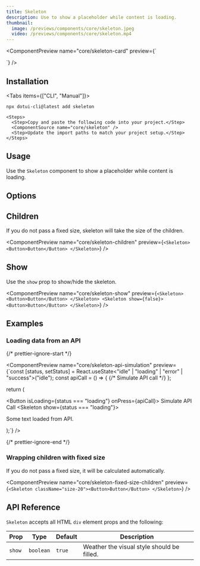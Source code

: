 ```yaml
---
title: Skeleton
description: Use to show a placeholder while content is loading.
thumbnail:
  image: /previews/components/core/skeleton.jpeg
  video: /previews/components/core/skeleton.mp4
---
```


<ComponentPreview
  name="core/skeleton-card"
  preview={`<Skeleton className="h-44 w-64" />
  <div>
    <Skeleton className="size-10 rounded-full" />
    <div>
      <Skeleton className="h-4 w-44" />
      <Skeleton className="h-4 w-36" />
    </div>
  </div>`}
/>

## Installation

<Tabs items={["CLI", "Manual"]}>
  <Tab value="CLI">
  
  ```package-install
npx dotui-cli@latest add skeleton
```

  </Tab>
  <Tab value="manual">
  
    <Steps>
      <Step>Copy and paste the following code into your project.</Step>
      <ComponentSource name="core/skeleton" />
      <Step>Update the import paths to match your project setup.</Step>
    </Steps>

  </Tab>
</Tabs>

## Usage

Use the `Skeleton` component to show a placeholder while content is loading.

## Options

## Children

If you do not pass a fixed size, skeleton will take the size of the children.

<ComponentPreview
  name="core/skeleton-children"
  preview={`<Skeleton>
    <Button>Button</Button>
  </Skeleton>`}
/>

## Show

Use the `show` prop to show/hide the skeleton.

<ComponentPreview
  name="core/skeleton-show"
  preview={`<Skeleton>
    <Button>Button</Button>
  </Skeleton>
  <Skeleton show={false}>
    <Button>Button</Button>
  </Skeleton>`}
/>

## Examples

### Loading data from an API

{/* prettier-ignore-start */}

<ComponentPreview
  name="core/skeleton-api-simulation"
  preview={`const [status, setStatus] = React.useState<"idle" | "loading" | "error" | "success">("idle");
  const apiCall = () => {
    {/* Simulate API call */}
  };

  return (
    <div>
      <Button isLoading={status === "loading"} onPress={apiCall}>
        Simulate API Call
      </Button>
      <Skeleton show={status === "loading"}>
        <p>Some text loaded from API.</p>
      </Skeleton>
    </div>
  );`}
/>

{/* prettier-ignore-end */}

### Wrapping children with fixed size

If you do not pass a fixed size, it will be calculated automatically.

<ComponentPreview
  name="core/skeleton-fixed-size-children"
  preview={`<Skeleton className="size-20"><Button>Button</Button> </Skeleton>`}
/>

## API Reference

`Skeleton` accepts all HTML `div` element props and the following:

| Prop   | Type      | Default | Description                                |
| ------ | --------- | ------- | ------------------------------------------ |
| `show` | `boolean` | `true`  | Weather the visual style should be filled. |
